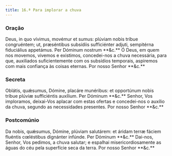 ```yaml
---
title: 16.ª Para implorar a chuva
---
```


### Oração

<div class="side-by-side not-content">
  <span>
    Deus, in quo vívimus, movémur et sumus: plúviam nobis tríbue congruéntem;
    ut, præséntibus subsídiis sufficiénter adjuti, sempitérna fiduciálius
    appetámus. Per Dóminum nostrum **&c.**
  </span>
  <span>
    Ó Deus, em quem nos movemos, vivemos e existimos, concedei-nos a chuva
    necessária, para que, auxiliados suficientemente com os subsídios temporais,
    aspiremos com mais confiança às coisas eternas. Por nosso Senhor **&c.**
  </span>
</div>

### Secreta

<div class="side-by-side not-content">
  <span>
    Oblátis, quǽsumus, Dómine, placáre munéribus: et opportúnum nobis tríbue
    plúviæ sufficiéntis auxílium. Per Dóminum **&c.**
  </span>
  <span>
    Senhor, Vos imploramos, deixai-Vos aplacar com estas ofertas e concedei-nos
    o auxílio da chuva, segundo as necessidades presentes. Por nosso Senhor
    **&c.**
  </span>
</div>

### Postcomúnio

<div class="side-by-side not-content">
  <span>
    Da nobis, quǽsumus, Dómine, plúviam salutárem: et áridam terræ fáciem
    fluéntis cœléstibus dignánter infúnde. Per Dóminum **&c.**
  </span>
  <span>
    Dai-nos, Senhor, Vos pedimos, a chuva salutar; e espalhai
    misericordiosamente as águas do céu pela superfície seca da terra. Por nosso
    Senhor **&c.**
  </span>
</div>
